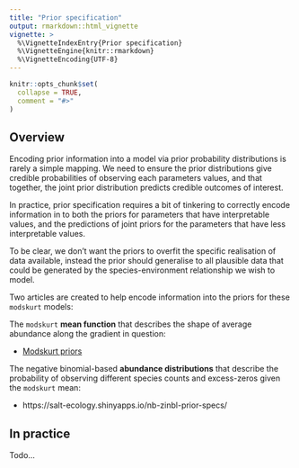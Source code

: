 ```yaml
---
title: "Prior specification"
output: rmarkdown::html_vignette
vignette: >
  %\VignetteIndexEntry{Prior specification}
  %\VignetteEngine{knitr::rmarkdown}
  %\VignetteEncoding{UTF-8}
---
```


```r
knitr::opts_chunk$set(
  collapse = TRUE,
  comment = "#>"
)
```

## Overview

Encoding prior information into a model via prior probability distributions is rarely a simple mapping. We need to ensure the prior distributions give credible probabilities of observing each parameters values, and that together, the joint prior distribution predicts credible outcomes of interest.

In practice, prior specification requires a bit of tinkering to correctly encode information in to both the priors for parameters that have interpretable values, and the predictions of joint priors for the parameters that have less interpretable values.

To be clear, we don't want the priors to overfit the specific realisation of data available, instead the prior should generalise to all plausible data that could be generated by the species-environment relationship we wish to model.

Two articles are created to help encode information into the priors for these `modskurt` models:

The `modskurt` **mean function** that describes the shape of average abundance along the gradient in question: 

- [Modskurt priors](./modskurt-priors.html)

The negative binomial-based **abundance distributions** that describe the probability of observing different species counts and excess-zeros given the `modskurt` mean: 

- https://salt-ecology.shinyapps.io/nb-zinbl-prior-specs/

## In practice

Todo...
